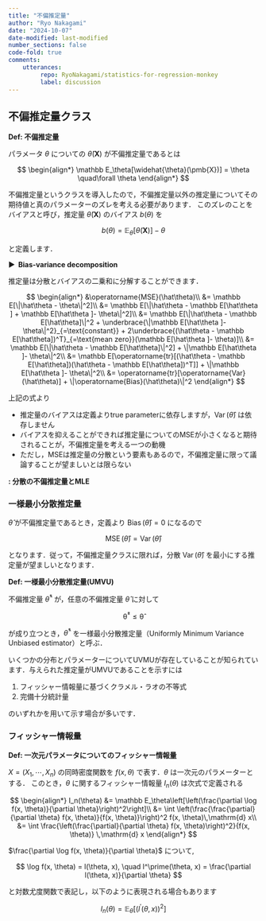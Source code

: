 ```yaml
---
title: "不偏推定量"
author: "Ryo Nakagami"
date: "2024-10-07"
date-modified: last-modified
number_sections: false
code-fold: true
comments:
    utterances:
         repo: RyoNakagami/statistics-for-regression-monkey
         label: discussion
---
```


## 不偏推定量クラス

<div class="blog-custom-border">
<strong>Def: 不偏推定量</strong> <br>

パラメータ $\theta$ についての $\widehat{\theta}(\pmb{X})$ が不偏推定量であるとは

$$
\begin{align*}
\mathbb E_\theta[\widehat{\theta}(\pmb{X})] = \theta \quad\forall \theta
\end{align*}
$$

</div>

不偏推定量というクラスを導入したので，不偏推定量以外の推定量についてその期待値と真のパラメーターのズレを考える必要があります．
このズレのことをバイアスと呼び，推定量 $\hat\theta(\pmb{X})$ のバイアス $b(\theta)$ を

$$
b(\theta) = \mathbb E_\theta[\tilde{\theta}(\pmb{X})]  - \theta
$$

と定義します．

<strong > &#9654;&nbsp; Bias-variance decomposition</strong>

推定量は分散とバイアスの二乗和に分解することができます．

$$
\begin{align*}
&\operatorname{MSE}(\hat\theta)\\
    &= \mathbb E[\|\hat\theta - \theta\|^2]\\
    &= \mathbb E[\|\hat\theta - \mathbb E[\hat\theta ] + \mathbb E[\hat\theta ]- \theta\|^2]\\
    &= \mathbb E[\|\hat\theta - \mathbb E[\hat\theta]\|^2 + \underbrace{\|\mathbb E[\hat\theta ]- \theta\|^2}_{=\text{constant}} + 2\underbrace{(\hat\theta - \mathbb E[\hat\theta])^T}_{=\text{mean zero}}(\mathbb E[\hat\theta ]- \theta)]\\
    &= \mathbb E[\|\hat\theta - \mathbb E[\hat\theta]\|^2] + \|\mathbb E[\hat\theta ]- \theta\|^2\\
    &= \mathbb E[\operatorname{tr}[(\hat\theta - \mathbb E[\hat\theta])(\hat\theta - \mathbb E[\hat\theta])^T]] + \|\mathbb E[\hat\theta ]- \theta\|^2\\
    &= \operatorname{tr}[\operatorname{Var}(\hat\theta)] + \|\operatorname{Bias}(\hat\theta)\|^2
\end{align*}
$$


上記の式より

- 推定量のバイアスは定義よりtrue parameterに依存しますが，$\operatorname{Var}(\hat\theta)$ は依存しません
- バイアスを抑えることができれば推定量についてのMSEが小さくなると期待されることが，不偏推定量を考える一つの動機
- ただし，MSEは推定量の分散という要素もあるので，不偏推定量に限って議論することが望ましいとは限らない

::: {#exm- .custom_problem }
**: 分散の不偏推定量とMLE**
<br>




:::



### 一様最小分散推定量

$\hat\theta$ が不偏推定量であるとき，定義より $\operatorname{Bias}(\hat\theta) = 0$ になるので

$$
\operatorname{MSE}(\hat\theta) = \operatorname{Var}(\hat\theta)
$$

となります．従って，不偏推定量クラスに限れば，分散 $\operatorname{Var}(\hat\theta)$ を最小にする推定量が望ましいとなります．

<div class="blog-custom-border">
<strong>Def: 一様最小分散推定量(UMVU)</strong> <br>

不偏推定量 $\hat\theta^*$ が，任意の不偏推定量 $\hat\theta$ に対して

$$
\operatorname{\hat\theta^*} \leq \operatorname{\hat\theta}
$$

が成り立つとき，$\hat\theta^*$ を一様最小分散推定量（Uniformly Minimum Variance Unbiased estimator）と呼ぶ．

</div>

いくつかの分布とパラメーターについてUVMUが存在していることが知られています．与えられた推定量がUMVUであることを示すには

1. フィッシャー情報量に基づくクラメル・ラオの不等式
2. 完備十分統計量

のいずれかを用いて示す場合が多いです．

### フィッシャー情報量

<div class="blog-custom-border">
<strong>Def: 一次元パラメータについてのフィッシャー情報量</strong> <br>

$X = (X_1, \cdots, X_n)$ の同時密度関数を $f(x,\theta)$ で表す．$\theta$ は一次元のパラメーターとする．
このとき，$\theta$ に関するフィッシャー情報量 $I_n(\theta)$ は次式で定義される

$$
\begin{align*}
I_n(\theta)
    &= \mathbb E_\theta\left[\left(\frac{\partial \log f(x, \theta)}{\partial \theta}\right)^2\right]\\
    &= \int \left(\frac{\frac{\partial}{\partial \theta} f(x, \theta)}{f(x, \theta)}\right)^2 f(x, \theta)\,\mathrm{d} x\\
    &= \int \frac{\left(\frac{\partial}{\partial \theta} f(x, \theta)\right)^2}{f(x, \theta)} \,\mathrm{d} x
\end{align*}
$$


</div>

$\frac{\partial \log f(x, \theta)}{\partial \theta}$ について, 

$$
\log f(x, \theta) = l(\theta, x), \quad l^\prime(\theta, x) = \frac{\partial l(\theta, x)}{\partial \theta}
$$

と対数尤度関数で表記し，以下のように表現される場合もあります

$$
I_n(\theta) = \mathbb E_\theta[(l^\prime(\theta, x))^2]
$$
